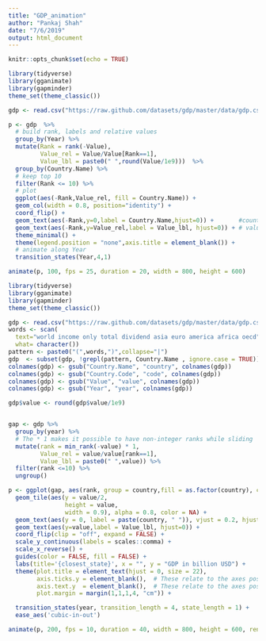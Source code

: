 ```yaml
---
title: "GDP_animation"
author: "Pankaj Shah"
date: "7/6/2019"
output: html_document
---
```


```r
knitr::opts_chunk$set(echo = TRUE)
```

```r
library(tidyverse)
library(gganimate)
library(gapminder)
theme_set(theme_classic())

gdp <- read.csv("https://raw.github.com/datasets/gdp/master/data/gdp.csv")
```


```r
p <- gdp  %>%
  # build rank, labels and relative values
  group_by(Year) %>%
  mutate(Rank = rank(-Value),
         Value_rel = Value/Value[Rank==1],
         Value_lbl = paste0(" ",round(Value/1e9)))  %>%
  group_by(Country.Name) %>%
  # keep top 10
  filter(Rank <= 10) %>%
  # plot
  ggplot(aes(-Rank,Value_rel, fill = Country.Name)) +
  geom_col(width = 0.8, position="identity") +
  coord_flip() + 
  geom_text(aes(-Rank,y=0,label = Country.Name,hjust=0)) +       #country label
  geom_text(aes(-Rank,y=Value_rel,label = Value_lbl, hjust=0)) + # value label
  theme_minimal() +
  theme(legend.position = "none",axis.title = element_blank()) +
  # animate along Year
  transition_states(Year,4,1)

animate(p, 100, fps = 25, duration = 20, width = 800, height = 600)
```


```r
library(tidyverse)
library(gganimate)
library(gapminder)
theme_set(theme_classic())

gdp <- read.csv("https://raw.github.com/datasets/gdp/master/data/gdp.csv")
words <- scan(
  text="world income only total dividend asia euro america africa oecd",
  what= character())
pattern <- paste0("(",words,")",collapse="|")
gdp  <- subset(gdp, !grepl(pattern, Country.Name , ignore.case = TRUE))
colnames(gdp) <- gsub("Country.Name", "country", colnames(gdp))
colnames(gdp) <- gsub("Country.Code", "code", colnames(gdp))
colnames(gdp) <- gsub("Value", "value", colnames(gdp))
colnames(gdp) <- gsub("Year", "year", colnames(gdp))

gdp$value <- round(gdp$value/1e9)


gap <- gdp %>%
  group_by(year) %>%
  # The * 1 makes it possible to have non-integer ranks while sliding
  mutate(rank = min_rank(-value) * 1,
         Value_rel = value/value[rank==1],
         Value_lbl = paste0(" ",value)) %>%
  filter(rank <=10) %>%
  ungroup()


```

```r
p <- ggplot(gap, aes(rank, group = country,fill = as.factor(country), color = as.factor(country))) +
  geom_tile(aes(y = value/2,
                height = value,
                width = 0.9), alpha = 0.8, color = NA) +
  geom_text(aes(y = 0, label = paste(country, " ")), vjust = 0.2, hjust = 1) +
  geom_text(aes(y=value,label = Value_lbl, hjust=0)) +
  coord_flip(clip = "off", expand = FALSE) +
  scale_y_continuous(labels = scales::comma) +
  scale_x_reverse() +
  guides(color = FALSE, fill = FALSE) +
  labs(title='{closest_state}', x = "", y = "GDP in billion USD") +
  theme(plot.title = element_text(hjust = 0, size = 22),
        axis.ticks.y = element_blank(),  # These relate to the axes post-flip
        axis.text.y  = element_blank(),  # These relate to the axes post-flip
        plot.margin = margin(1,1,1,4, "cm")) +

  transition_states(year, transition_length = 4, state_length = 1) +
  ease_aes('cubic-in-out')

animate(p, 200, fps = 10, duration = 40, width = 800, height = 600, renderer = gifski_renderer("gganim.gif"))

```

